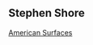 


## Stephen Shore

[American Surfaces](http://stephenshore.net/photographs/americansurfaces/index.php)
